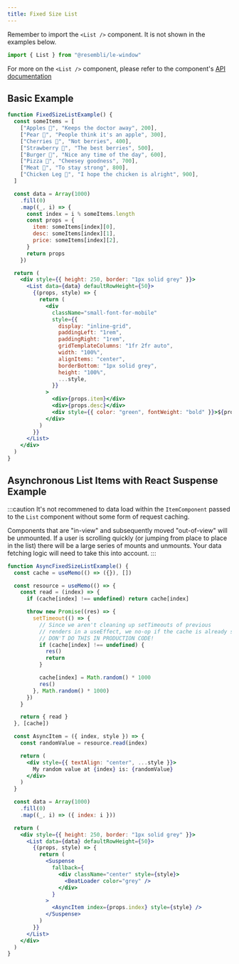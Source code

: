 ```yaml
---
title: Fixed Size List
---
```


Remember to import the `<List />` component. It is not shown in the examples below.

```js
import { List } from "@resembli/le-window"
```

For more on the `<List />` component, please refer to the component's [API documentation](/docs/le-window/list)

## Basic Example


```jsx live
function FixedSizeListExample() {
  const someItems = [
    ["Apples 🍎", "Keeps the doctor away", 200],
    ["Pear 🍐", "People think it's an apple", 300],
    ["Cherries 🍒", "Not berries", 400],
    ["Strawberry 🍓", "The best berries", 500],
    ["Burger 🍔", "Nice any time of the day", 600],
    ["Pizza 🍕", "Cheesey goodness", 700],
    ["Meat 🍖", "To stay strong", 800],
    ["Chicken Leg 🍗", "I hope the chicken is alright", 900],
  ]

  const data = Array(1000)
    .fill(0)
    .map((_, i) => {
      const index = i % someItems.length
      const props = {
        item: someItems[index][0],
        desc: someItems[index][1],
        price: someItems[index][2],
      }
      return props
    })

  return (
    <div style={{ height: 250, border: "1px solid grey" }}>
      <List data={data} defaultRowHeight={50}>
        {(props, style) => {
          return (
            <div
              className="small-font-for-mobile"
              style={{
                display: "inline-grid",
                paddingLeft: "1rem",
                paddingRight: "1rem",
                gridTemplateColumns: "1fr 2fr auto",
                width: "100%",
                alignItems: "center",
                borderBottom: "1px solid grey",
                height: "100%",
                ...style,
              }}
            >
              <div>{props.item}</div>
              <div>{props.desc}</div>
              <div style={{ color: "green", fontWeight: "bold" }}>${props.price}</div>
            </div>
          )
        }}
      </List>
    </div>
  )
}
```

## Asynchronous List Items with React Suspense Example

:::caution
It's not recommened to data load within the `ItemComponent` passed to the `List` component without some form
of request caching.

Components that are "in-view" and subsequently moved "out-of-view" will be unmounted. If a
user is scrolling quickly (or jumping from place to place in the list) there will be a large series of mounts and
unmounts. Your data fetching logic will need to take this into account.
:::

```jsx live
function AsyncFixedSizeListExample() {
  const cache = useMemo(() => ({}), [])

  const resource = useMemo(() => {
    const read = (index) => {
      if (cache[index] !== undefined) return cache[index]

      throw new Promise((res) => {
        setTimeout(() => {
          // Since we aren't cleaning up setTimeouts of previous
          // renders in a useEffect, we no-op if the cache is already set.
          // DON'T DO THIS IN PRODUCTION CODE!
          if (cache[index] !== undefined) {
            res()
            return
          }

          cache[index] = Math.random() * 1000
          res()
        }, Math.random() * 1000)
      })
    }

    return { read }
  }, [cache])

  const AsyncItem = ({ index, style }) => {
    const randomValue = resource.read(index)

    return (
      <div style={{ textAlign: "center", ...style }}>
        My random value at {index} is: {randomValue}
      </div>
    )
  }

  const data = Array(1000)
    .fill(0)
    .map((_, i) => ({ index: i }))

  return (
    <div style={{ height: 250, border: "1px solid grey" }}>
      <List data={data} defaultRowHeight={50}>
        {(props, style) => {
          return (
            <Suspense
              fallback={
                <div className="center" style={style}>
                  <BeatLoader color="grey" />
                </div>
              }
            >
              <AsyncItem index={props.index} style={style} />
            </Suspense>
          )
        }}
      </List>
    </div>
  )
}
```
